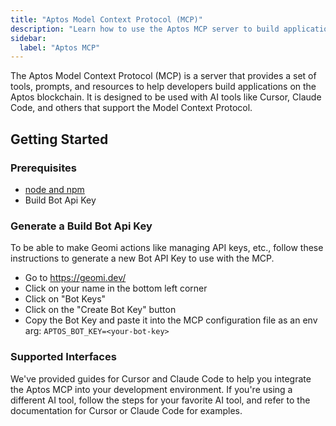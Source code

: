 ```yaml
---
title: "Aptos Model Context Protocol (MCP)"
description: "Learn how to use the Aptos MCP server to build applications with AI tools like Cursor and Claude Code"
sidebar:
  label: "Aptos MCP"
---
```



The Aptos Model Context Protocol (MCP) is a server that provides a set of tools, prompts, and resources to help
developers build applications on the Aptos blockchain. It is designed to be used with AI tools like Cursor, Claude Code,
and others that support the Model Context Protocol.

## Getting Started

### Prerequisites

- [node and npm](https://nodejs.org/en)
- Build Bot Api Key

### Generate a Build Bot Api Key

To be able to make Geomi actions like managing API keys, etc., follow these instructions to generate a new Bot API Key to use with the MCP.

- Go to https://geomi.dev/
- Click on your name in the bottom left corner
- Click on "Bot Keys"
- Click on the "Create Bot Key" button
- Copy the Bot Key and paste it into the MCP configuration file as an env arg: `APTOS_BOT_KEY=<your-bot-key>`

### Supported Interfaces

We've provided guides for Cursor and Claude Code to help you integrate the Aptos MCP into your development environment.
If you're using a different AI tool, follow the steps for your favorite AI tool, and refer to the documentation for
Cursor or Claude Code for examples.

<CardGrid>
  <LinkCard href="/build/ai/aptos-mcp/claude" title="Claude Code" description="Set up for Claude Code" />

  <LinkCard href="/build/ai/aptos-mcp/cursor" title="Cursor" description="Set up for Cursor" />
</CardGrid>
